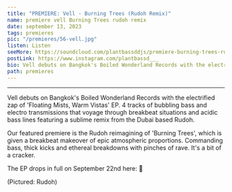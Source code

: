 ---
title: "PREMIERE: Vell - Burning Trees (Rudoh Remix)"
name: premiere vell Burning Trees rudoh remix
date: september 13, 2023
tags: premieres
pic: "/premieres/56-vell.jpg"
listen: Listen
seeMore: https://soundcloud.com/plantbassddjs/premiere-burning-trees-rudoh-remix
postLink: https://www.instagram.com/plantbassd___
bio: Vell debuts on Bangkok's Boiled Wonderland Records with the electrified zap of 'Floating Mists, Warm Vistas' EP.
path: premieres
---

<SoundCloud
  url="https://soundcloud.com/plantbassddjs/premiere-burning-trees-rudoh-remix"
  name="Burning Trees (Rudoh Remix)"
/>

<hr />

Vell debuts on Bangkok's Boiled Wonderland Records with the electrified zap of 'Floating Mists, Warm Vistas' EP. 4 tracks of bubbling bass and electro transmissions that voyage through breakbeat situations and acidic bass lines featuring a sublime remix from the Dubai based Rudoh.

Our featured premiere is the Rudoh reimagining of 'Burning Trees', which is given a breakbeat makeover of epic atmospheric proportions. Commanding bass, thick kicks and ethereal breakdowns with pinches of rave. It's a bit of a cracker.

The EP drops in full on September 22nd here: <HoverLink url="https://vellmusic.bandcamp.com/album/floating-mists-warm-vistas-w-rudoh-remix" external /> 🌱

<Picture src="/premieres/56-rudoh-cover.jpg" alt="Rudoh cover pic" size={1200} />
<p className="smallText">(Pictured: Rudoh)</p>
